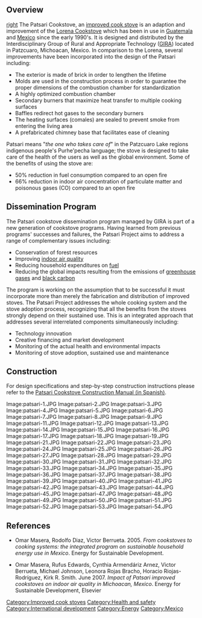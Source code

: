 {{TOCright}}

== Overview ==
[[file:Patsari-image.jpg|right]]
The Patsari Cookstove, an [[improved cook stove]] is an adaption and improvement of the [[Lorena Cookstove]] which has been in use in [[Guatemala]] and [[Mexico]] since the early 1990's.  It is designed and distributed by the Interdisciplinary Group of Rural and Appropriate Technology ([http://gira.org.mx GIRA]) located in Patzcuaro, Michoacan, Mexico.  In comparison to the Lorena, several improvements have been incorporated into the design of the Patsari including:
*The exterior is made of brick in order to lengthen the lifetime 
*Molds are used in the construction process in order to guarantee the proper dimensions of the combustion chamber for standardization 
*A highly optimized combustion chamber
*Secondary burners that maximize heat transfer to multiple cooking surfaces
*Baffles redirect hot gases to the secondary burners
*The heating surfaces (comales) are sealed to prevent smoke from entering the living area
*A prefabricated chimney base that facilitates ease of cleaning

Patsari means "''the one who takes care of''" in the Patzcuaro Lake regions indigenous people's Purhe'pecha language; the stove is designed to take care of the health of the users as well as the global environment.  Some of the benefits of using the stove are: 
*50% reduction in fuel consumption compared to an open fire
*66% reduction in indoor air concentration of particulate matter and poisonous gases (CO) compared to an open fire

== Dissemination Program ==
The Patsari cookstove dissemination program managed by GIRA is part of a new generation of cookstove programs.  Having learned from previous programs' successes and failures, the Patsari Project aims to address a range of complementary issues including:
*Conservation of forest resources 
*Improving [[indoor air quality]]
*Reducing household expenditures on [[fuel]]
*Reducing the global impacts resulting from the emissions of [[greenhouse gas]]es and [[black carbon]]

The program is working on the assumption that to be successful it must incorporate more than merely the fabrication and distribution of improved stoves.  The Patsari Project addresses the whole cooking system and the stove adoption process, recognizing that all the benefits from the stoves strongly depend on their sustained use.  This is an integrated approach that addresses several interrelated components simultaneously including:
*Technology innovation
*Creative financing and market development
*Monitoring of the actual health and environmental impacts
*Monitoring of stove adoption, sustained use and maintenance

== Construction  ==
For design specifications and step-by-step construction instructions please refer to the [[Patsari Cookstove Construction Manual (in Spanish)]].

<gallery>
Image:patsari-1.JPG
Image:patsari-2.JPG
Image:patsari-3.JPG
Image:patsari-4.JPG
Image:patsari-5.JPG
Image:patsari-6.JPG
Image:patsari-7.JPG
Image:patsari-8.JPG
Image:patsari-9.JPG
Image:patsari-11.JPG
Image:patsari-12.JPG
Image:patsari-13.JPG
Image:patsari-14.JPG
Image:patsari-15.JPG
Image:patsari-16.JPG
Image:patsari-17.JPG
Image:patsari-18.JPG
Image:patsari-19.JPG
Image:patsari-21.JPG
Image:patsari-22.JPG
Image:patsari-23.JPG
Image:patsari-24.JPG
Image:patsari-25.JPG
Image:patsari-26.JPG
Image:patsari-27.JPG
Image:patsari-28.JPG
Image:patsari-29.JPG
Image:patsari-30.JPG
Image:patsari-31.JPG
Image:patsari-32.JPG
Image:patsari-33.JPG
Image:patsari-34.JPG
Image:patsari-35.JPG
Image:patsari-36.JPG
Image:patsari-37.JPG
Image:patsari-38.JPG
Image:patsari-39.JPG
Image:patsari-40.JPG
Image:patsari-41.JPG
Image:patsari-42.JPG
Image:patsari-43.JPG
Image:patsari-44.JPG
Image:patsari-45.JPG
Image:patsari-47.JPG
Image:patsari-48.JPG
Image:patsari-49.JPG
Image:patsari-50.JPG
Image:patsari-51.JPG
Image:patsari-52.JPG
Image:patsari-53.JPG
Image:patsari-54.JPG
</gallery>

== References ==
* Omar Masera, Rodolfo Diaz, Victor Berrueta. 2005. ''From cookstoves to cooking systems: the integrated program on sustainable household energy use in Mexico''. Energy for Sustainable Development.

* Omar Masera, Rufus Edwards, Cynthia Armendáriz Arnez, Victor Berrueta, Michael Johnson, Leonora Rojas Bracho, Horacio Riojas-Rodríguez, Kirk R. Smith. June 2007. ''Impact of Patsari improved cookstoves on indoor air quality in Michoacan, Mexico''. Energy for Sustainable Development, Elsevier


[[Category:Improved cook stoves]]
[[Category:Health and safety]]
[[Category:International development]]
[[Category:Energy]]
[[Category:Mexico]]